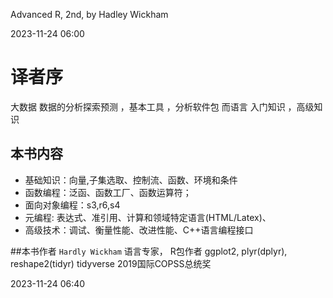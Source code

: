 Advanced R, 2nd, by Hadley Wickham

2023-11-24 06:00 

# 译者序
大数据
数据的分析探索预测
，基本工具
，分析软件包
而语言
入门知识
，高级知识

## 本书内容
- 基础知识：向量,子集选取、控制流、函数、环境和条件
- 函数编程：泛函、函数工厂、函数运算符；
- 面向对象编程：s3,r6,s4
- 元编程: 表达式、准引用、计算和领域特定语言(HTML/Latex)、
- 高级技术：调试、衡量性能、改进性能、C++语言编程接口


##本书作者
`Hardly Wickham`
语言专家，
R包作者 
ggplot2, plyr(dplyr), reshape2(tidyr)
tidyverse
2019国际COPSS总统奖

2023-11-24 06:40 

